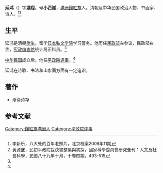 '''延鸿'''（{{bd|？||？|}}）字'''逵程'''，号'''小西崖'''，[[滿洲鑲紅旗|滿洲鑲紅旗]]人。清朝及中华民国政治人物、书画家、诗人。<ref>李新乐，八大处的百年老照片，北京档案2009年11期</ref><ref name=hys>黃源盛，民初平政院裁決書整編與初探，國家科學委員會研究彙刊：人文及社會科學，民國八十九年十月，十卷四期，493-515</ref>

==生平==
延鸿是清朝[[附生|附生]]，留学[[日本|日本]][[弘文学院|弘文学院]]学习警务。他历任[[民政部_(清)|民政部]]左参议，民政部右丞，[[宪政编查馆|宪政编查馆]]统计局正科员。<ref name=hys/>

[[中华民国|中华民国]]成立后，他任[[平政院评事|平政院评事]]。<ref name=hys/>

延鸿在诗歌、书法和山水画方面有一定造诣。

==著作==
*渐斋诗存

==参考文献==
{{reflist}}

{{清朝人物小作品}}
{{清朝欽命憲政編查館職官}}
{{DEFAULTSORT:Y}}
[[Category:鑲紅旗滿洲人|Category:鑲紅旗滿洲人]]
[[Category:平政院评事|Category:平政院评事]]